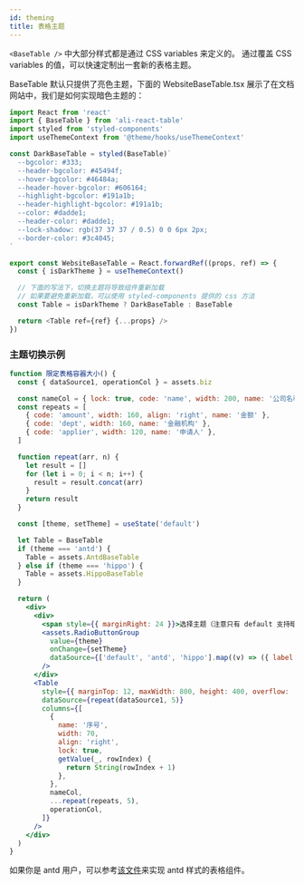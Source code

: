 ```yaml
---
id: theming
title: 表格主题
---
```


`<BaseTable />` 中大部分样式都是通过 CSS variables 来定义的。 通过覆盖 CSS variables 的值，可以快速定制出一套新的表格主题。

BaseTable 默认只提供了亮色主题，下面的 WebsiteBaseTable.tsx 展示了在文档网站中，我们是如何实现暗色主题的：

```typescript title="WebsiteBaseTable.tsx"
import React from 'react'
import { BaseTable } from 'ali-react-table'
import styled from 'styled-components'
import useThemeContext from '@theme/hooks/useThemeContext'

const DarkBaseTable = styled(BaseTable)`
  --bgcolor: #333;
  --header-bgcolor: #45494f;
  --hover-bgcolor: #46484a;
  --header-hover-bgcolor: #606164;
  --highlight-bgcolor: #191a1b;
  --header-highlight-bgcolor: #191a1b;
  --color: #dadde1;
  --header-color: #dadde1;
  --lock-shadow: rgb(37 37 37 / 0.5) 0 0 6px 2px;
  --border-color: #3c4045;
`

export const WebsiteBaseTable = React.forwardRef((props, ref) => {
  const { isDarkTheme } = useThemeContext()

  // 下面的写法下，切换主题将导致组件重新加载
  // 如果要避免重新加载，可以使用 styled-components 提供的 css 方法
  const Table = isDarkTheme ? DarkBaseTable : BaseTable

  return <Table ref={ref} {...props} />
})
```

### 主题切换示例

```jsx live
function 限定表格容器大小() {
  const { dataSource1, operationCol } = assets.biz

  const nameCol = { lock: true, code: 'name', width: 200, name: '公司名称' }
  const repeats = [
    { code: 'amount', width: 160, align: 'right', name: '金额' },
    { code: 'dept', width: 160, name: '金融机构' },
    { code: 'applier', width: 120, name: '申请人' },
  ]

  function repeat(arr, n) {
    let result = []
    for (let i = 0; i < n; i++) {
      result = result.concat(arr)
    }
    return result
  }

  const [theme, setTheme] = useState('default')

  let Table = BaseTable
  if (theme === 'antd') {
    Table = assets.AntdBaseTable
  } else if (theme === 'hippo') {
    Table = assets.HippoBaseTable
  }

  return (
    <div>
      <div>
        <span style={{ marginRight: 24 }}>选择主题（注意只有 default 支持暗色模式）：</span>
        <assets.RadioButtonGroup
          value={theme}
          onChange={setTheme}
          dataSource={['default', 'antd', 'hippo'].map((v) => ({ label: v, value: v }))}
        />
      </div>
      <Table
        style={{ marginTop: 12, maxWidth: 800, height: 400, overflow: 'auto' }}
        dataSource={repeat(dataSource1, 5)}
        columns={[
          {
            name: '序号',
            width: 70,
            align: 'right',
            lock: true,
            getValue(_, rowIndex) {
              return String(rowIndex + 1)
            },
          },
          nameCol,
          ...repeat(repeats, 5),
          operationCol,
        ]}
      />
    </div>
  )
}
```

如果你是 antd 用户，可以参考[该文件](https://github.com/alibaba/ali-react-table/blob/master/packages/assets/src/AntdBaseTable.tsx)来实现 antd 样式的表格组件。
